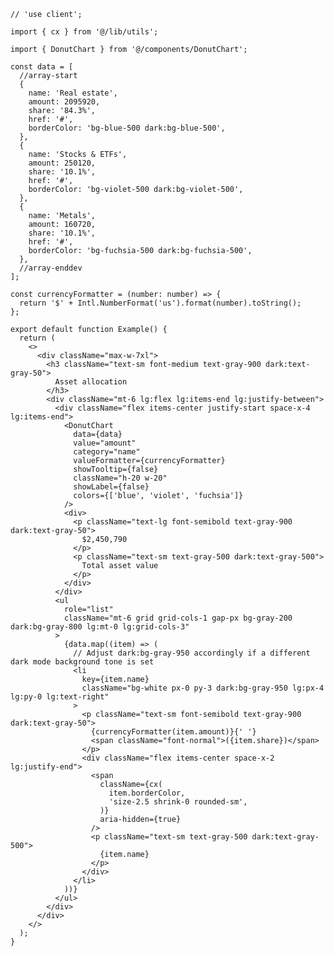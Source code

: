 ````tsx
// 'use client';

import { cx } from '@/lib/utils';

import { DonutChart } from '@/components/DonutChart';

const data = [
  //array-start
  {
    name: 'Real estate',
    amount: 2095920,
    share: '84.3%',
    href: '#',
    borderColor: 'bg-blue-500 dark:bg-blue-500',
  },
  {
    name: 'Stocks & ETFs',
    amount: 250120,
    share: '10.1%',
    href: '#',
    borderColor: 'bg-violet-500 dark:bg-violet-500',
  },
  {
    name: 'Metals',
    amount: 160720,
    share: '10.1%',
    href: '#',
    borderColor: 'bg-fuchsia-500 dark:bg-fuchsia-500',
  },
  //array-enddev
];

const currencyFormatter = (number: number) => {
  return '$' + Intl.NumberFormat('us').format(number).toString();
};

export default function Example() {
  return (
    <>
      <div className="max-w-7xl">
        <h3 className="text-sm font-medium text-gray-900 dark:text-gray-50">
          Asset allocation
        </h3>
        <div className="mt-6 lg:flex lg:items-end lg:justify-between">
          <div className="flex items-center justify-start space-x-4 lg:items-end">
            <DonutChart
              data={data}
              value="amount"
              category="name"
              valueFormatter={currencyFormatter}
              showTooltip={false}
              className="h-20 w-20"
              showLabel={false}
              colors={['blue', 'violet', 'fuchsia']}
            />
            <div>
              <p className="text-lg font-semibold text-gray-900 dark:text-gray-50">
                $2,450,790
              </p>
              <p className="text-sm text-gray-500 dark:text-gray-500">
                Total asset value
              </p>
            </div>
          </div>
          <ul
            role="list"
            className="mt-6 grid grid-cols-1 gap-px bg-gray-200 dark:bg-gray-800 lg:mt-0 lg:grid-cols-3"
          >
            {data.map((item) => (
              // Adjust dark:bg-gray-950 accordingly if a different dark mode background tone is set
              <li
                key={item.name}
                className="bg-white px-0 py-3 dark:bg-gray-950 lg:px-4 lg:py-0 lg:text-right"
              >
                <p className="text-sm font-semibold text-gray-900 dark:text-gray-50">
                  {currencyFormatter(item.amount)}{' '}
                  <span className="font-normal">({item.share})</span>
                </p>
                <div className="flex items-center space-x-2 lg:justify-end">
                  <span
                    className={cx(
                      item.borderColor,
                      'size-2.5 shrink-0 rounded-sm',
                    )}
                    aria-hidden={true}
                  />
                  <p className="text-sm text-gray-500 dark:text-gray-500">
                    {item.name}
                  </p>
                </div>
              </li>
            ))}
          </ul>
        </div>
      </div>
    </>
  );
}

````